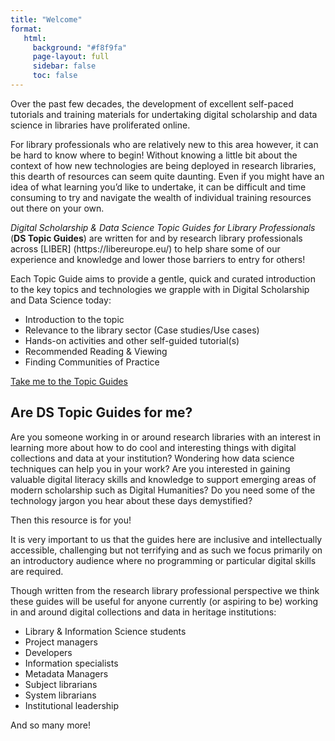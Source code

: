 ```yaml
---
title: "Welcome"
format: 
   html:
     background: "#f8f9fa" 
     page-layout: full
     sidebar: false
     toc: false
---
```


Over the past few decades, the development of excellent self-paced tutorials and training materials for undertaking digital scholarship and data science in libraries have proliferated online. 

For library professionals who are relatively new to this area however, it can be hard to know where to begin! Without knowing a little bit about the context of how new technologies are being deployed in research libraries, this dearth of resources can seem quite daunting. Even if you might have an idea of what learning you’d like to undertake, it can be difficult and time consuming to try and navigate the wealth of individual training resources out there on your own.

_Digital Scholarship & Data Science Topic Guides for Library Professionals_ (**DS Topic Guides**) are written for and by research library professionals across [LIBER] (https://libereurope.eu/) to help share some of our experience and knowledge and lower those barriers to entry for others!

Each Topic Guide aims to provide a gentle, quick and curated introduction to the key topics and technologies we grapple with in Digital Scholarship and Data Science today:

- Introduction to the topic
- Relevance to the library sector (Case studies/Use cases)
- Hands-on activities and other self-guided tutorial(s)
- Recommended Reading & Viewing
- Finding Communities of Practice

[Take me to the Topic Guides](topicguides.qmd){.btn .btn-outline-primary .btn role="button"} 

## Are **DS Topic Guides** for me?
Are you someone working in or around research libraries with an interest in learning more about how to do cool and interesting things with digital collections and data at your institution? Wondering how data science techniques can help you in your work? Are you interested in gaining valuable digital literacy skills and knowledge to support emerging areas of modern scholarship such as Digital Humanities? Do you need some of the technology jargon you hear about these days demystified?

Then this resource is for you!

It is very important to us that the guides here are inclusive and intellectually accessible, challenging but not terrifying and as such we focus primarily on an introductory audience where no programming or particular digital skills are required.

Though written from the research library professional perspective we think these guides will be useful for anyone currently (or aspiring to be) working in and around digital collections and data in heritage institutions:

- Library & Information Science students
- Project managers
- Developers
- Information specialists
- Metadata Managers
- Subject librarians
- System librarians
- Institutional leadership

And so many more!
 



